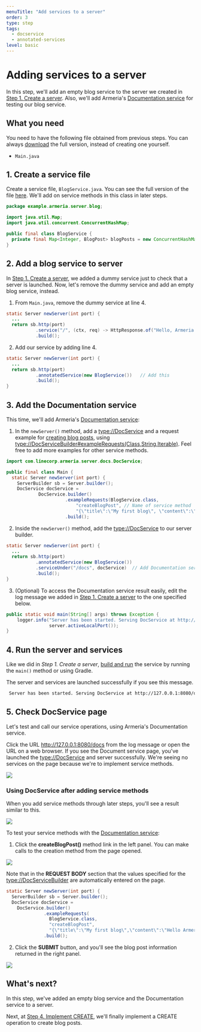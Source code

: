 ```yaml
---
menuTitle: "Add services to a server"
order: 3
type: step
tags:
  - docservice
  - annotated-services
level: basic
---
```


# Adding services to a server

In this step, we'll add an empty blog service to the server we created in [Step 1. Create a server](/tutorials/rest/blog/create-server). Also, we'll add Armeria's [Documentation service](/docs/server-docservice) for testing our blog service.

<TutorialSteps current={3} />

## What you need

You need to have the following file obtained from previous steps.
You can always [download](https://github.com/line/armeria-examples/blob/main/tutorials/rest-api-annotated-service/src/main/java/example/armeria/server/blog/) the full version, instead of creating one yourself.

- `Main.java`

## 1. Create a service file

Create a service file, `BlogService.java`. You can see the full version of the file [here](https://github.com/line/armeria-examples/blob/main/tutorials/rest-api-annotated-service/src/main/java/example/armeria/server/blog/BlogService.java). We'll add on service methods in this class in later steps.

```java filename=BlogService.java
package example.armeria.server.blog;

import java.util.Map;
import java.util.concurrent.ConcurrentHashMap;

public final class BlogService {
  private final Map<Integer, BlogPost> blogPosts = new ConcurrentHashMap<>();
}
```

## 2. Add a blog service to server

In [Step 1. Create a server](/tutorials/rest/blog/create-server), we added a dummy service just to check that a server is launched. Now, let's remove the dummy service and add an empty blog service, instead.

1. From `Main.java`, remove the dummy service at line 4.
  ```java filename=Main.java highlight=4 showlineno=true
  static Server newServer(int port) {
    ...
    return sb.http(port)
             .service("/", (ctx, req) -> HttpResponse.of("Hello, Armeria!")) // Remove this
             .build();
  ```
2. Add our service by adding line 4.
  ```java filename=Main.java highlight=4 showlineno=true
  static Server newServer(int port) {
    ...
    return sb.http(port)
             .annotatedService(new BlogService())   // Add this
             .build();
  }
  ```

## 3. Add the Documentation service

This time, we'll add Armeria's [Documentation service](/docs/server-docservice):

1. In the `newServer()` method, add a <type://DocService> and a request example for [creating blog posts](/tutorials/rest/blog/implement-create),
   using <type://DocServiceBuilder#exampleRequests(Class,String,Iterable)>. Feel free to add more examples for other service methods.

  ```java filename=Main.java highlight=1,6-13
  import com.linecorp.armeria.server.docs.DocService;

  public final class Main {
    static Server newServer(int port) {
      ServerBuilder sb = Server.builder();
      DocService docService =
              DocService.builder()
                        .exampleRequests(BlogService.class,
                            "createBlogPost", // Name of service method
                            "{\"title\":\"My first blog\", \"content\":\"Hello Armeria!\"}")
                        .build();
  ```

2. Inside the `newServer()` method, add the <type://DocService> to our server builder.

  ```java filename=Main.java highlight=5
  static Server newServer(int port) {
    ...
    return sb.http(port)
             .annotatedService(new BlogService())
             .serviceUnder("/docs", docService)  // Add Documentation service
             .build();
  }
  ```

3. (Optional) To access the Documentation service result easily, edit the log message we added in [Step 1. Create a server](/tutorials/rest/blog/create-server) to the one specified below.

  ```java filename=Main.java highlight=2
  public static void main(String[] args) throws Exception {
      logger.info("Server has been started. Serving DocService at http://127.0.0.1:{}/docs",
                  server.activeLocalPort());
  }
  ```

## 4. Run the server and services

Like we did in _Step 1. Create a server_, [build and run](/tutorials/rest/blog/create-server#3-run-the-server-and-service) the service by running the `main()` method or using Gradle.

The server and services are launched successfully if you see this message.

```bash
 Server has been started. Serving DocService at http://127.0.0.1:8080/docs
```

## 5. Check DocService page

Let's test and call our service operations, using Armeria's Documentation service.

Click the URL http://127.0.0.1:8080/docs from the log message or open the URL on a web browser. If you see the Document service page, you've launched the <type://DocService> and server successfully. We're seeing no services on the
page because we're to implement service methods.

  ![](../../../../images/tutorial_blogservice_docservice_start.png)

### Using DocService after adding service methods

When you add service methods through later steps, you'll see a result similar to this.

![](../../../../images/tutorial_blogservice_docservice_end.png)

To test your service methods with the [Documentation service](/docs/server-docservice):

1. Click the **createBlogPost()** method link in the left panel. You can make calls to the creation method from the page opened.

  ![](../../../../images/tutorial_blogservice_reqex.png)

  Note that in the **REQUEST BODY** section that the values specified for the <type://DocServiceBuilder> are automatically entered on the page.

  ```java filename=Main.java highlight=5-8
  static Server newServer(int port) {
    ServerBuilder sb = Server.builder();
    DocService docService =
      DocService.builder()
                .exampleRequests(
                  BlogService.class,
                  "createBlogPost",
                  "{\"title\":\"My first blog\",\"content\":\"Hello Armeria!\"}")
                .build();
  ```

2. Click the **SUBMIT** button, and you'll see the blog post information returned in the right panel.

  ![](../../../../images/tutorial_blogservice_return.png)

## What's next?

In this step, we've added an empty blog service and the Documentation service to a server.

Next, at [Step 4. Implement CREATE](/tutorials/rest/blog/implement-create), we'll finally implement a CREATE
operation to create blog posts.

<TutorialSteps current={3} />
